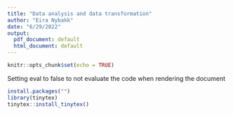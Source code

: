 ```yaml
---
title: "Data analysis and data transformation"
author: "Eira Nybakk"
date: "6/29/2022"
output:
  pdf_document: default
  html_document: default
---
```


```r
knitr::opts_chunk$set(echo = TRUE)
```

Setting eval to false to not evaluate the code when rendering the document
```r
install.packages("")
library(tinytex)
tinytex::install_tinytex()
```

```r

```

